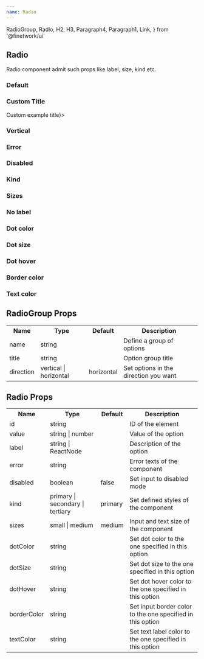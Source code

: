 ```yaml
---
name: Radio
---
```


  RadioGroup,
  Radio,
  H2,
  H3,
  Paragraph4,
  Paragraph1,
  Link,
} from '@finetwork/ui'

<div />
<div>
  <H2 font="secondary">Radio</H2>
</div>

<Paragraph4>
  Radio component admit such props like label, size, kind etc.
</Paragraph4>

<div>
  <H3 font="secondary">Default</H3>
</div>

<Playground>
  <div style={styles}>
    <RadioGroup name="default" title={'Radio example title'}>
      <Radio value="option1" id="opt1" label="Option 1" defaultChecked />
      <Radio value="option2" id="opt2" label="Option 2" />
    </RadioGroup>
  </div>
</Playground>

<div>
  <H3 font="secondary">Custom Title</H3>
</div>

<Playground>
  <div style={styles}>
    <RadioGroup name="custom-title" title={<H3>Custom example title</H3>}>
      <Radio value="option1" id="opt3" label="Option 1" defaultChecked />
      <Radio value="option2" id="opt4" label="Option 2" />
    </RadioGroup>
  </div>
</Playground>

<div>
  <H3 font="secondary">Vertical</H3>
</div>

<Playground>
  <div style={styles}>
    <RadioGroup
      direction="vertical"
      name="vertical"
      title={'Radio example title'}
      defaultChecked
    >
      <Radio value="option1" id="opt5" label="Option 1" defaultChecked />
      <Radio value="option2" id="opt6" label="Option 2" />
    </RadioGroup>
  </div>
</Playground>

<div>
  <H3 font="secondary">Error</H3>
</div>

<Playground>
  <div style={styles}>
    <RadioGroup
      direction="vertical"
      name="error"
      title={'Radio example title'}
      error={'Select one option'}
    >
      <Radio value="option1" id="opt7" label="Option 1" defaultChecked />
      <Radio value="option2" id="opt8" label="Option 2" />
    </RadioGroup>
  </div>
</Playground>

<div>
  <H3 font="secondary">Disabled</H3>
</div>

<Playground>
  <div style={styles}>
    <RadioGroup name="disabled">
      <Radio
        value="default"
        id="def1"
        label="Disabled"
        disabled
        defaultChecked
      />
    </RadioGroup>
  </div>
</Playground>

<div>
  <H3 font="secondary">Kind</H3>
</div>

<Playground>
  <div style={styles}>
    <RadioGroup name="kind" title={'Radio example title'} direction="vertical">
      <Radio
        value="option1"
        id="opt10"
        label="Primary"
        kind="primary"
        defaultChecked
      />
      <Radio value="option2" id="opt11" label="Secondary" kind="secondary" />
      <Radio value="option3" id="opt12" label="Tertiary" kind="tertiary" />
    </RadioGroup>
  </div>
</Playground>

<div>
  <H3 font="secondary">Sizes</H3>
</div>

<Playground>
  <div style={styles}>
    <RadioGroup name="sizes" title={'Radio example title'} direction="vertical">
      <Radio
        value="option1"
        id="opt13"
        label="Small"
        size="small"
        defaultChecked
      />
      <Radio value="option2" id="opt14" label="Medium" size="medium" />
    </RadioGroup>
  </div>
</Playground>

<div>
  <H3 font="secondary">No label</H3>
</div>

<Playground>
  <div style={styles}>
    <RadioGroup name="no-label" title="No label">
      <Radio value="default" id="def31" defaultChecked />
      <Radio value="next" id="next32" />
    </RadioGroup>
  </div>
</Playground>

<div>
  <H3 font="secondary">Dot color</H3>
</div>

<Playground>
  <div style={styles}>
    <RadioGroup name="dot-color" title={'Dot color'} direction="vertical">
      <Radio
        value="option1"
        id="opt20"
        label="Blue"
        dotColor="blue"
        defaultChecked
      />
      <Radio value="option2" id="opt21" label="Green" dotColor="green" />
      <Radio value="option3" id="opt22" label="Red" dotColor="red" />
    </RadioGroup>
  </div>
</Playground>

<div>
  <H3 font="secondary">Dot size</H3>
</div>

<Playground>
  <div style={styles}>
    <RadioGroup name="dot-size" title={'Dot size'} direction="vertical">
      <Radio
        value="option1"
        id="opt40"
        label="5px"
        dotSize="5px"
        defaultChecked
      />
      <Radio value="option2" id="opt41" label="10px" dotSize="10px" />
      <Radio value="option3" id="opt42" label="17px" dotSize="17px" />
    </RadioGroup>
  </div>
</Playground>

<div>
  <H3 font="secondary">Dot hover</H3>
</div>

<Playground>
  <div style={styles}>
    <RadioGroup name="dot-hover" title={'Dot hover'} direction="vertical">
      <Radio
        value="option1"
        id="opt50"
        label="lightblue"
        dotHover="lightblue"
        defaultChecked
      />
    </RadioGroup>
  </div>
</Playground>

<div>
  <H3 font="secondary">Border color</H3>
</div>

<Playground>
  <div style={styles}>
    <RadioGroup
      name="border-color"
      title={'Border color'}
      direction="vertical"
      defaultChecked
    >
      <Radio value="option1" id="opt51" label="lightblue" borderColor="green" />
    </RadioGroup>
  </div>
</Playground>

<div>
  <H3 font="secondary">Text color</H3>
</div>

<Playground>
  <div style={styles}>
    <RadioGroup name="text-color" title={'Text color'} direction="vertical">
      <Radio
        value="option1"
        id="opt52"
        label="green"
        textColor="green"
        defaultChecked
      />
    </RadioGroup>
  </div>
</Playground>

<h2>RadioGroup Props</h2>
<table>
  <tr>
    <th>Name</th>
    <th>Type</th>
    <th>Default</th>
    <th>Description</th>
  </tr>
  <tr>
    <td>name</td>
    <td>string</td>
    <td></td>
    <td>Define a group of options</td>
  </tr>
  <tr>
    <td>title</td>
    <td>string</td>
    <td></td>
    <td>Option group title</td>
  </tr>
  <tr>
    <td>direction</td>
    <td>vertical | horizontal</td>
    <td>horizontal</td>
    <td>Set options in the direction you want</td>
  </tr>
</table>

<h2>Radio Props</h2>
<table>
  <tr>
    <th>Name</th>
    <th>Type</th>
    <th>Default</th>
    <th>Description</th>
  </tr>
  <tr>
    <td>id</td>
    <td>string</td>
    <td></td>
    <td>ID of the element</td>
  </tr>
  <tr>
    <td>value</td>
    <td>string | number</td>
    <td></td>
    <td>Value of the option</td>
  </tr>
  <tr>
    <td>label</td>
    <td>string | ReactNode</td>
    <td></td>
    <td>Description of the option</td>
  </tr>
  <tr>
    <td>error</td>
    <td>string</td>
    <td></td>
    <td>Error texts of the component</td>
  </tr>
  <tr>
    <td>disabled</td>
    <td>boolean</td>
    <td>false</td>
    <td>Set input to disabled mode</td>
  </tr>
  <tr>
    <td>kind</td>
    <td>primary | secondary | tertiary</td>
    <td>primary</td>
    <td>Set defined styles of the component</td>
  </tr>
  <tr>
    <td>sizes</td>
    <td>small | medium</td>
    <td>medium</td>
    <td>Input and text size of the component</td>
  </tr>
  <tr>
    <td>dotColor</td>
    <td>string</td>
    <td></td>
    <td>Set dot color to the one specified in this option</td>
  </tr>
  <tr>
    <td>dotSize</td>
    <td>string</td>
    <td></td>
    <td>Set dot size to the one specified in this option</td>
  </tr>
  <tr>
    <td>dotHover</td>
    <td>string</td>
    <td></td>
    <td>Set dot hover color to the one specified in this option</td>
  </tr>
  <tr>
    <td>borderColor</td>
    <td>string</td>
    <td></td>
    <td>Set input border color to the one specified in this option</td>
  </tr>
  <tr>
    <td>textColor</td>
    <td>string</td>
    <td></td>
    <td>Set text label color to the one specified in this option</td>
  </tr>
</table>
